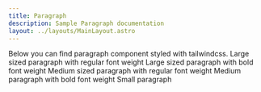 ```yaml
---
title: Paragraph
description: Sample Paragraph documentation
layout: ../layouts/MainLayout.astro
---
```



<Description>
  Below you can find paragraph component styled with tailwindcss.
</Description>

<Preview>
  <Paragraph>Large sized paragraph with regular font weight</Paragraph>
</Preview>

<Preview>
  <Paragraph weight="bold">
    Large sized paragraph with bold font weight
  </Paragraph>
</Preview>

<Preview>
  <Paragraph size="medium">
    Medium sized paragraph with regular font weight
  </Paragraph>
</Preview>

<Preview>
  <Paragraph size="medium" weight="bold">
    Medium paragraph with bold font weight
  </Paragraph>
</Preview>

<Preview>
  <Paragraph size="small">Small paragraph</Paragraph>
</Preview>
